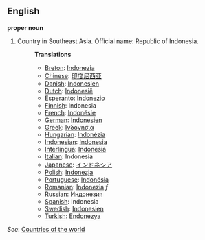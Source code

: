==English==

'''proper noun'''

# Country in Southeast Asia. Official name: Republic of Indonesia.
#:'''Translations'''
#:*[[Breton]]: [[Indonezia]]
#:*[[Chinese]]: [[印度尼西亚]]
#:*[[Danish]]: [[Indonesien]]
#:*[[Dutch]]: [[Indonesië]]
#:*[[Esperanto]]: [[Indonezio]]
#:*[[Finnish]]: Indonesia
#:*[[French]]: [[Indonésie]]
#:*[[German]]: [[Indonesien]]
#:*[[Greek]]: [[Ινδονησία]]
#:*[[Hungarian]]: [[Indonézia]]
#:*[[Indonesian]]: [[Indonesia]]
#:*[[Interlingua]]: [[Indonesia]]
#:*[[Italian]]: Indonesia
#:*[[Japanese]]: [[インドネシア]]
#:*[[Polish]]: [[Indonezja]]
#:*[[Portuguese]]: [[Indonésia]]
#:*[[Romanian]]: [[Indonezia]] ''f''
#:*[[Russian]]: [[Индонезия]]
#:*[[Spanish]]: Indonesia
#:*[[Swedish]]: [[Indonesien]]
#:*[[Turkish]]: [[Endonezya]]

''See'': [[Countries of the world]]